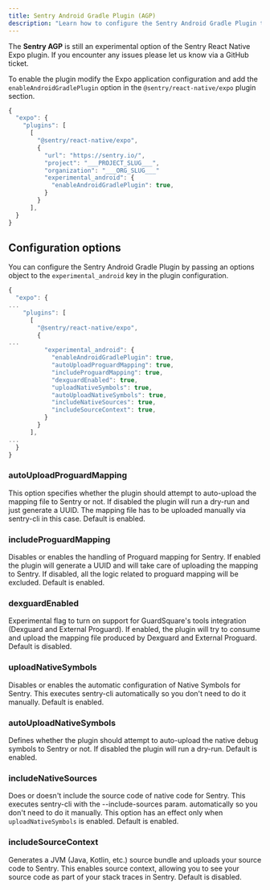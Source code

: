 ```yaml
---
title: Sentry Android Gradle Plugin (AGP)
description: "Learn how to configure the Sentry Android Gradle Plugin to automatically upload source maps and debug symbols for your Expo project."
---
```


<Alert>

The **Sentry AGP** is still an experimental option of the Sentry React Native Expo plugin. If you encounter any issues please let us know via a GitHub ticket.

</Alert>

To enable the plugin modify the Expo application configuration and add the `enableAndroidGradlePlugin` option in the `@sentry/react-native/expo` plugin section.

```javascript {tabTitle:app.json/app.config.json} {10-12}
{
  "expo": {
    "plugins": [
      [
        "@sentry/react-native/expo",
        {
          "url": "https://sentry.io/",
          "project": "___PROJECT_SLUG___",
          "organization": "___ORG_SLUG___"
          "experimental_android": {
            "enableAndroidGradlePlugin": true,
          }
        }
      ],
  }
}
```

## Configuration options

You can configure the Sentry Android Gradle Plugin by passing an options object to the `experimental_android` key in the plugin configuration.

```javascript {tabTitle:app.json/app.config.json}
{
  "expo": {
...
    "plugins": [
      [
        "@sentry/react-native/expo",
        {
...
          "experimental_android": {
            "enableAndroidGradlePlugin": true,
            "autoUploadProguardMapping": true,
            "includeProguardMapping": true,
            "dexguardEnabled": true,
            "uploadNativeSymbols": true,
            "autoUploadNativeSymbols": true,
            "includeNativeSources": true,
            "includeSourceContext": true,
          }
        }
      ],
...
  }
}
```

### autoUploadProguardMapping

This option specifies whether the plugin should attempt to auto-upload the mapping file to Sentry or not. If disabled the plugin will run a dry-run and just generate a UUID. The mapping file has to be uploaded manually via sentry-cli in this case. Default is enabled.

### includeProguardMapping

Disables or enables the handling of Proguard mapping for Sentry. If enabled the plugin will generate a UUID and will take care of uploading the mapping to Sentry. If disabled, all the logic related to proguard mapping will be excluded. Default is enabled.

### dexguardEnabled

Experimental flag to turn on support for GuardSquare's tools integration (Dexguard and External Proguard). If enabled, the plugin will try to consume and upload the mapping file produced by Dexguard and External Proguard. Default is disabled.

### uploadNativeSymbols

Disables or enables the automatic configuration of Native Symbols for Sentry. This executes sentry-cli automatically so you don't need to do it manually. Default is enabled.

### autoUploadNativeSymbols

Defines whether the plugin should attempt to auto-upload the native debug symbols to Sentry or not. If disabled the plugin will run a dry-run. Default is enabled.

### includeNativeSources

Does or doesn't include the source code of native code for Sentry. This executes sentry-cli with the --include-sources param. automatically so you don't need to do it manually. This option has an effect only when `uploadNativeSymbols` is enabled. Default is enabled.

### includeSourceContext

Generates a JVM (Java, Kotlin, etc.) source bundle and uploads your source code to Sentry. This enables source context, allowing you to see your source code as part of your stack traces in Sentry. Default is disabled.
